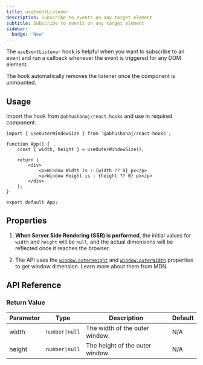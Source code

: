 ```yaml
---
title: useEventListener
description: Subscribe to events on any target element
subtitle: Subscribe to events on any target element
sidebar:
  badge: 'New'
---
```



The `useEventListener` hook is helpful when you want to subscribe to an event and run a callback whenever the event is triggered for any DOM element.

The hook automatically removes the listener once the component is unmounted.

<DemoWrapper title="useEventListener">
	<Example client:load />
</DemoWrapper>

## Usage

Import the hook from `@abhushanaj/react-hooks` and use in required component.

```tsx title="./src/App.tsx" ins={1,4, 8-9}
import { useOuterWindowSize } from '@abhushanaj/react-hooks';

function App() {
	const { width, height } = useOuterWindowSize();

	return (
		<div>
			<p>Window Width is : {width ?? 0} px</p>
			<p>Window Height is : {height ?? 0} px</p>
		</div>
	);
}

export default App;
```

## Properties

1. **When Server Side Rendering (SSR) is performed**, the initial values for `width` and `height` will be `null`, and the actual dimensions will be reflected once it reaches the browser.

2. The API uses the [`window.outerHeight`](https://developer.mozilla.org/en-US/docs/Web/API/Window/outerHeight) and [`window.outerWidth`](https://developer.mozilla.org/en-US/docs/Web/API/Window/outerWidth) properties to get window dimension. Learn more about them from MDN.

## API Reference

### Return Value

| Parameter | Type           | Description                     | Default |
| --------- | -------------- | ------------------------------- | ------- |
| width     | `number\|null` | The width of the outer window.  | N/A     |
| height    | `number\|null` | The height of the outer window. | N/A     |
